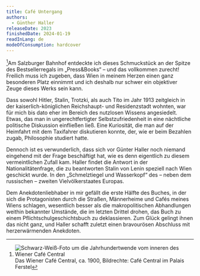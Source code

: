 ```yaml
---
title: Café Untergang
authors:
  - Günther Haller
releaseDate: 2023
finishedDate: 2024-01-19
readInLang: de
modeOfConsumption: hardcover
---
```


[^mn-central]Am Salzburger Bahnhof entdeckte ich dieses Schmuckstück an der Spitze des Bestsellerregals
im „Press&Books“ – und das vollkommen zurecht! Freilich muss ich zugeben, dass Wien
in meinem Herzen einen ganz besonderen Platz einnimmt und ich deshalb nur schwer
ein objektiver Zeuge dieses Werks sein kann.

Dass sowohl Hitler, Stalin, Trotzki, als auch Tito im Jahr 1913 zeitgleich in
der kaiserlich-königlichen Reichshaupt- und Residenzstadt wohnten, war für mich
bis dato eher im Bereich des nutzlosen Wissens angesiedelt. Etwas, das man in
ungerechtfertigter Selbstzufriedenheit in eine nächtliche politische Diskussion
einfließen ließ. Eine Kuriosität, die man auf der Heimfahrt mit dem Taxifahrer
diskutieren konnte, der, wie er beim Bezahlen zugab, Philosophie studiert hatte.

Dennoch ist es verwunderlich, dass sich vor Günter Haller noch niemand eingehend
mit der Frage beschäftigt hat, wie es denn eigentlich zu diesem vermeintlichen
Zufall kam. Haller findet die Antwort in der Nationalitätenfrage, die zu
beantworten Stalin von Lenin speziell nach Wien geschickt wurde. In den
„Schmelztiegel und Wasserkopf“ des – neben dem russischen – zweiten
Vielvölkerstaates Europas.

Dem Anekdotenliebhaber in mir gefällt die erste Hälfte des Buches, in der sich
die Protagonisten durch die Straßen, Männerheime und Cafés meines Wiens
schlagen, wesentlich besser als die makropolitischen Abhandlungen weithin
bekannter Umstände, die im letzten Drittel drohen, das Buch zu einem
Pflichtschulgeschichtsbuch zu deklassieren. Zum Glück gelingt ihnen das nicht
ganz, und Haller schafft zuletzt einen bravourösen Abschluss mit herzerwärmenden
Anekdoten.

[^mn-central]: <span class="marginnote"> <img src="/img/cafecentral.jpg" alt="Schwarz-Weiß-Foto um die Jahrhundertwende vom inneren des Wiener Café Central" />Das Wiener Café Central, ca. 1900, Bildrechte: Café Central im Palais Ferstel</span>
